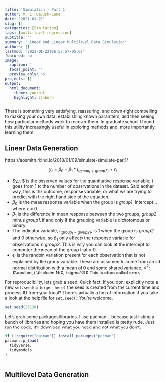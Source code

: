 ```yaml
---
title: 'Simulation - Part 1'
author: M. L. DeBusk-Lane
date: '2021-01-22'
slug: []
categories: [Simulation]
tags: [multi-level regression]
subtitle: ''
summary: 'Linear and Linear Multilevel Data Simulation'
authors: []
lastmod: '2021-01-22T06:57:57-05:00'
featured: no
image:
  caption: ''
  focal_point: ''
  preview_only: no
projects: []
output: 
  html_document:
    theme: journal
    highlight: zenburn
---
```

 
There is something very satisfying, reassuring, and down-right compelling to making your own data, establishing known paramters, and then seeing how particular methods work to recover them. In graduate school I found this utility increasingly useful in exploring methods and, more importantly, learning them. 

## Linear Data Generation 

https://aosmith.rbind.io/2018/01/09/simulate-simulate-part1/

$$y_t = \beta_0 + \beta_1*I_{(group_t=\textit{group2})} + \epsilon_t$$


+ $y_t $ is the observed values for the quantitative response variable; $t$ goes from 1 to the number of observations in the dataset. Said aother way, this is the outcome, response variable, or what we are trying to predict with the right hand side of the equation.   
+ $\beta_0$ is the mean response variable when the group is *group1*. Intercept... where x = 0. 
+ $\beta_1$ is the difference in mean response between the two groups, *group2* minus *group1*. If and only if the grouping variable is dichotomous or binary. 
+ The indicator variable, $I_{(group_t=\textit{group2})}$, is 1 when the group is *group2* and 0 otherwise, so $\beta_1$ only affects the response variable for observations in *group2*. This is why you can look at the intercept to computer the mean of the group that = 0. 
+ $\epsilon_t$ is the random variation present for each observation that is not explained by the group variable.  These are assumed to come from an iid normal distribution with a mean of 0 and some shared variance, $\sigma^2$: $\epsilon_t \thicksim N(0, \sigma^2)$ This is often called error. 

For reproducibility, lets grab a seed. Quick fact: If you dont explicitly note a new `set.seed(interger here)` the seed is created from the current time and process ID from your local? There's actually a ton of information if you take a look at the help file for `set.seed()` You're welcome. 

```r
set.seed(23120)
```


Let's grab some packages/libraries. I use pacman... because just listing a bunch of libraries and hoping you have them installed is pretty rude. Just run the code, it'll download what you need and not what you don't. 

```r
if (!require("pacman")) install.packages("pacman")
pacman::p_load(
  tidyverse,
  tidymodels
)
```
```r

```





 
## Multilevel Data Generation 
